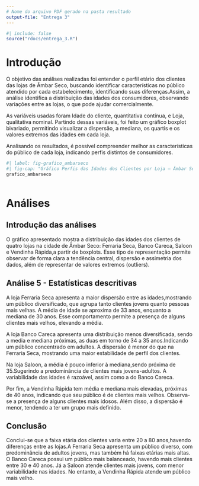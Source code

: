 ```yaml
---
# Nome do arquivo PDF gerado na pasta resultado
output-file: "Entrega 3"
---
```


```r
#| include: false
source("rdocs/entrega_3.R")
```


# Introdução

O objetivo das análises realizadas foi entender o perfil etário dos clientes das lojas de Âmbar Seco, buscando identificar características no público atendido por cada estabelecimento, identificando suas diferenças.Assim, a análise identifica a distribuição das idades dos consumidores, observando variações entre as lojas, o que pode ajudar comercialmente.

As variáveis usadas foram Idade do cliente, quantitativa contínua, e Loja, qualitativa nominal. Partindo dessas variáveis, foi feito um gráfico boxplot bivariado, permitindo visualizar a dispersão, a mediana, os quartis e os valores extremos das idades em cada loja.

Analisando os resultados, é possível compreender melhor as características do público de cada loja, indicando perfis distintos de consumidores.



```r
#| label: fig-grafico_ambarseco
#| fig-cap: "Gráfico Perfis das Idades dos Clientes por Loja — Âmbar Seco"
grafico_ambarseco



```


# Análises

## Introdução das análises

O gráfico apresentado mostra a distribuição das idades dos clientes de quatro lojas na cidade de Âmbar Seco: Ferraria Seca, Banco Careca, Saloon e Vendinha Rápida,a partir de boxplots. Esse tipo de representação permite observar de forma clara a tendência central, dispersão e assimetria dos dados, além de representar de valores extremos (outliers).

## Análise 5 - Estatísticas descritivas

A loja Ferraria Seca apresenta a maior dispersão entre as idades,mostrando um público diversificado, que agrupa tanto clientes jovens quanto pessoas mais velhas. A média de idade se aproxima de 33 anos, enquanto a mediana de 30 anos. Esse comportamento permite a presença de alguns clientes mais velhos, elevando a média.

A loja Banco Careca apresenta uma distribuição menos diversificada, sendo a media e mediana próximas, as duas em torno de 34 a 35 anos.Indicando um público concentrado em adultos. A dispersão é menor do que na Ferraria Seca, mostrando uma maior estabilidade de perfil dos clientes.

Na loja Saloon, a média é pouco inferior à mediana,sendo próxima de 35.Sugerindo a predominância de clientes mais jovens-adultos. A variabilidade das idades é razoável, assim como a do Banco Careca.

Por fim, a Vendinha Rápida tem média e mediana mais elevadas, próximas de 40 anos, indicando que seu público é de clientes mais velhos. Observa-se a presença de alguns clientes mais idosos. Além disso, a dispersão é menor, tendendo a ter um grupo mais definido.



## Conclusão

Conclui-se que a faixa etária dos clientes varia entre 20 a 80 anos,havendo diferenças entre as lojas.A Ferraria Seca apresenta um público diverso, com predominância de adultos jovens, mas também há faixas etárias mais altas. O Banco Careca possui um público mais balanceado, havendo mais clientes entre 30 e 40 anos. Já a Saloon atende clientes mais jovens, com menor variabilidade nas idades. No entanto, a Vendinha Rápida atende um público mais velho.
